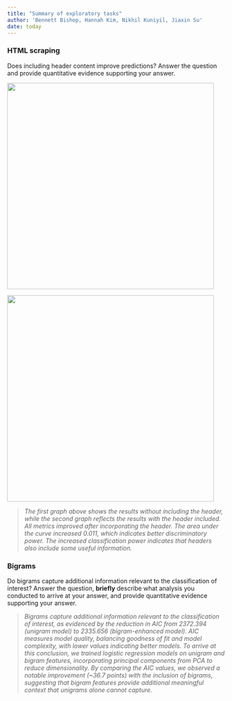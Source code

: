```yaml
---
title: "Summary of exploratory tasks"
author: 'Bennett Bishop, Hannah Kim, Nikhil Kuniyil, Jiaxin Su'
date: today
---
```


### HTML scraping

Does including header content improve predictions? Answer the question and provide quantitative evidence supporting your answer.

![](images/figure1.png){width="477"}

![](images/figure2.png){width="477"}

> *The first graph above shows the results without including the header, while the second graph reflects the results with the header included. All metrics improved after incorporating the header. The area under the curve increased 0.011, which indicates better discriminatory power. The increased classification power indicates that headers also include some useful information.*

### Bigrams

Do bigrams capture additional information relevant to the classification of interest? Answer the question, **briefly** describe what analysis you conducted to arrive at your answer, and provide quantitative evidence supporting your answer.

> *Bigrams capture additional information relevant to the classification of interest, as evidenced by the reduction in AIC from 2372.394 (unigram model) to 2335.656 (bigram-enhanced model). AIC measures model quality, balancing goodness of fit and model complexity, with lower values indicating better models. To arrive at this conclusion, we trained logistic regression models on unigram and bigram features, incorporating principal components from PCA to reduce dimensionality. By comparing the AIC values, we observed a notable improvement (\~36.7 points) with the inclusion of bigrams, suggesting that bigram features provide additional meaningful context that unigrams alone cannot capture.*
